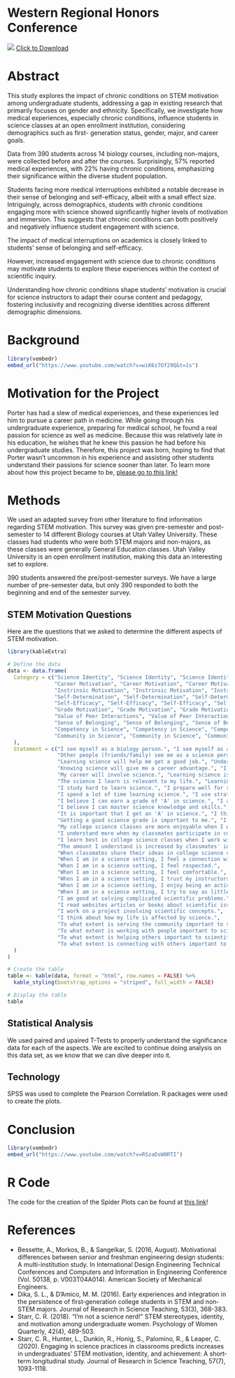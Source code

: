 # Western Regional Honors Conference
![](bischoff_wrhc_poster.png)
<a href="bischoff_wrhc_poster.png" download>Click to Download</a>

# Abstract

This study explores the impact of chronic conditions on STEM motivation among undergraduate students, addressing a gap in existing research that primarily focuses on gender and ethnicity. Specifically, we investigate how medical experiences, especially chronic conditions, influence students in science classes at an open enrollment institution, considering demographics such as first-
generation status, gender, major, and career goals.

Data from 390 students across 14 biology courses, including non-majors, were collected before and after the courses. Surprisingly, 57% reported medical experiences, with 22% having chronic conditions, emphasizing their significance within the diverse student population.

Students facing more medical interruptions exhibited a notable decrease in their sense of belonging and self-efficacy, albeit with a small effect size. Intriguingly, across demographics, students with chronic conditions engaging more with science showed significantly higher levels of motivation and immersion. This suggests that chronic conditions can both positively and negatively influence student engagement with science.

The impact of medical interruptions on academics is closely linked to students' sense of belonging and self-efficacy. 

However, increased engagement with science due to chronic conditions may motivate students to explore these experiences within the context of scientific inquiry.

Understanding how chronic conditions shape students' motivation is crucial for science instructors to adapt their course content and pedagogy, fostering inclusivity and recognizing diverse identities across different demographic dimensions.

# Background

```r
library(vembedr)
embed_url("https://www.youtube.com/watch?v=wiK6z7Of29Q&t=1s")
```

# Motivation for the Project

Porter has had a slew of medical experiences, and these experiences led him to pursue a career path in medicine. While going through his undergraduate experience, preparing for medical school, he found a real passion for science as well as medicine. Because this was relatively late in his education, he wishes that he knew this passion he had before his undergraduate studies. Therefore, this project was born, hoping to find that Porter wasn't uncommon in his experience and assisting other students understand their passions for science sooner than later. To learn more about how this project became to be, [please go to this link!](https://youtu.be/ZyujRGODbs4)

# Methods

We used an adapted survey from other literature to find information regarding STEM motivation. This survey was given pre-semester and post-semester to 14 different Biology courses at Utah Valley University. These classes had students who were both STEM majors and non-majors, as these classes were generally General Education classes. Utah Valley University is an open enrollment institution, making this data an interesting set to explore.

390 students answered the pre/post-semester surveys. We have a large number of pre-semester data, but only 390 responded to both the beginning and end of the semester survey.

## STEM Motivation Questions

Here are the questions that we asked to determine the different aspects of STEM motivation.

```r
library(kableExtra)

# Define the data
data <- data.frame(
  Category = c("Science Identity", "Science Identity", "Science Identity", "Science Identity", "Science Identity",
               "Career Motivation", "Career Motivation", "Career Motivation", "Career Motivation", "Career Motivation",
               "Instrinsic Motivation", "Instrinsic Motivation", "Instrinsic Motivation", "Instrinsic Motivation", "Instrinsic Motivation",
               "Self-Determination", "Self-Determination", "Self-Determination", "Self-Determination", "Self-Determination",
               "Self-Efficacy", "Self-Efficacy", "Self-Efficacy", "Self-Efficacy",
               "Grade Motivation", "Grade Motivation", "Grade Motivation", "Grade Motivation", "Grade Motivation",
               "Value of Peer Interactions", "Value of Peer Interactions", "Value of Peer Interactions", "Value of Peer Interactions", "Value of Peer Interactions",
               "Sense of Belonging", "Sense of Belonging", "Sense of Belonging", "Sense of Belonging", "Sense of Belonging", "Sense of Belonging",
               "Competency in Science", "Competency in Science", "Competency in Science", "Competency in Science",
               "Community in Science", "Community in Science", "Community in Science", "Community in Science"
  ),
  Statement = c("I see myself as a biology person.", "I see myself as a science person.", "I see myself as a scientist.",
                "Other people (friends/family) see me as a science person.", "My science instructors see me as a science person.",
                "Learning science will help me get a good job.", "Understanding science will benefit me in my career.",
                "Knowing science will give me a career advantage.", "I will use science problem-solving skills in my career.",
                "My career will involve science.", "Learning science is interesting.", "I am curious about discoveries in science.",
                "The science I learn is relevant to my life.", "Learning science makes my life more meaningful.", "I enjoy learning science.",
                "I study hard to learn science.", "I prepare well for science tests and labs.", "I put enough effort into learning science.",
                "I spend a lot of time learning science.", "I use strategies to learn science well.", "I am confident that I will do well on science labs and projects.",
                "I believe I can earn a grade of 'A' in science.", "I am confident I will do well on science tests.",
                "I believe I can master science knowledge and skills.", "Scoring high on science tests and labs matters to me.",
                "It is important that I get an 'A' in science.", "I think about the grade I will get in science.",
                "Getting a good science grade is important to me.", "I like to do better than other students on science tests.",
                "My college science classes are more enjoyable when I work with other students.",
                "I understand more when my classmates participate in college classroom discussions.",
                "I learn best in college science classes when I work with classmates.",
                "The amount I understand is increased by classmates' ideas in my college science classes.",
                "When classmates share their ideas in college science classes, this helps me learn.",
                "When I am in a science setting, I feel a connection with the science community.",
                "When I am in a science setting, I feel respected.",
                "When I am in a science setting, I feel comfortable.",
                "When I am in a science setting, I trust my instructors to be committed to helping me learn.",
                "When I am in a science setting, I enjoy being an active participant.",
                "When I am in a science setting, I try to say as little as possible.",
                "I am good at solving complicated scientific problems.",
                "I read websites articles or books about scientific issues.",
                "I work on a project involving scientific concepts.",
                "I think about how my life is affected by science.",
                "To what extent is serving the community important to scientific work?",
                "To what extent is working with people important to scientific work?",
                "To what extent is helping others important to scientific work?",
                "To what extent is connecting with others important to scientific work?"
  )
)

# Create the table
table <- kable(data, format = "html", row.names = FALSE) %>%
  kable_styling(bootstrap_options = "striped", full_width = FALSE)

# Display the table
table
```
## Statistical Analysis

We used paired and upaired T-Tests to properly understand the significance data for each of the aspects. We are excited to continue doing analysis on this data set, as we know that we can dive deeper into it.

## Technology

SPSS was used to complete the Pearson Correlation. R packages were used to create the plots.

# Conclusion

```r
library(vembedr)
embed_url("https://www.youtube.com/watch?v=RSzaDsW0RTI")
```

# R Code

The code for the creation of the Spider Plots can be found at [this link](https://github.com/pbischoff3/pbischoff3.github.io/tree/main/rproj/2024_wrhc/docs/spider_plots)!

# References

- Bessette, A., Morkos, B., & Sangelkar, S. (2016, August). Motivational differences between senior and freshman engineering design students: A multi-institution study. In International Design Engineering Technical Conferences and Computers and Information in Engineering Conference (Vol. 50138, p. V003T04A014). American Society of Mechanical Engineers.
- Dika, S. L., & D'Amico, M. M. (2016). Early experiences and integration in the persistence of first‐generation college students in STEM and non‐STEM majors. Journal of Research in Science Teaching, 53(3), 368-383.
- Starr, C. R. (2018). “I’m not a science nerd!” STEM stereotypes, identity, and motivation among undergraduate women. Psychology of Women Quarterly, 42(4), 489-503.
- Starr, C. R., Hunter, L., Dunkin, R., Honig, S., Palomino, R., & Leaper, C. (2020). Engaging in science practices in classrooms predicts increases in undergraduates' STEM motivation, identity, and achievement: A short‐term longitudinal study. Journal of Research in Science Teaching, 57(7), 1093-1118.
